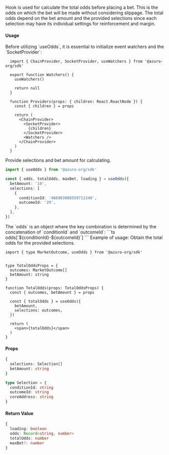 
Hook is used for calculate the total odds before placing a bet. This is the odds on which the bet will be made without considering slippage. The total odds depend on the bet amount and the provided selections since each selection may have its individual settings for reinforcement and margin.

#### Usage

<Callout type="warning">
  Before utilizing `useOdds`, it is essential to initialize event watchers and the `SocketProvider`:

  ```tsx
    import { ChainProvider, SocketProvider, useWatchers } from '@azuro-org/sdk'

    export function Watchers() {
      useWatchers()

      return null
    }

    function Providers(props: { children: React.ReactNode }) {
      const { children } = props

      return (
        <ChainProvider>
          <SocketProvider>
            {children}
          </SocketProvider>
          <Watchers />
        </ChainProvider>
      )
    }
  ```
</Callout>

Provide selections and bet amount for calculating.

```ts
import { useOdds } from '@azuro-org/sdk'

const { odds, totalOdds, maxBet, loading } = useOdds({
  betAmount: '10',
  selections: [
    {
      conditionId: '486903008559711340',
      outcomeId: '29',
    },  
  ],
})
```

<Callout type="info">
The `odds` is an object where the key combination is determined by the concatenation of `conditionId` and `outcomeId`:
```ts
odds[`${conditionId}-${outcomeId}`]
```
</Callout>

<Callout type="info">
Example of usage: Obtain the total odds for the provided selections.

```tsx
import { type MarketOutcome, useOdds } from '@azuro-org/sdk'


type TotalOddsProps = {
  outcomes: MarketOutcome[]
  betAmount: string
}

function TotalOdds(props: TotalOddsProps) {
  const { outcomes, betAmount } = props

  const { totalOdds } = useOdds({
    betAmount,
    selections: outcomes,
  })

  return (
    <span>{totalOdds}</span>
  )
}
```
</Callout>

#### Props

```ts
{
  selections: Selection[]
  betAmount: string
}
```

```ts
type Selection = {
  conditionId: string
  outcomeId: string
  coreAddress: string
}
```

#### Return Value

```ts
{
  loading: boolean
  odds: Record<string, number>
  totalOdds: number
  maxBet?: number
}
```
